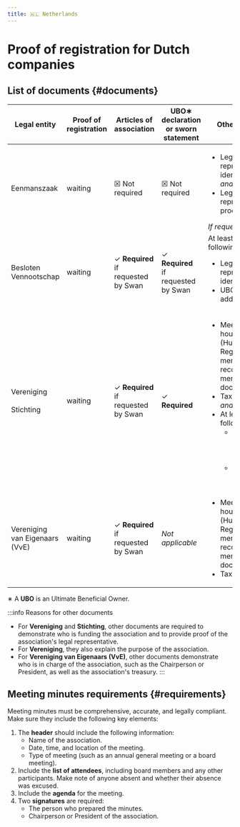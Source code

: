 ```yaml
---
title: 🇳🇱 Netherlands
---
```


# Proof of registration for Dutch companies


<DocumentsIntro country="the 🇳🇱 Netherlands" />

## List of documents {#documents}

| Legal entity | Proof of registration | Articles of association | UBO∗ declaration or sworn statement | Other documents |
| --- | --- | --- | --- | --- |
| Eenmanszaak | waiting | ☒ Not required | ☒ Not required | <ul><li>Legal representative's identity document, *and*</li><li>Legal representative's proof of address</li></ul>*If requested by Swan* |
| Besloten Vennootschap | waiting | ✓ **Required**<br />if requested by Swan | ✓ **Required**<br />if requested by Swan | At least one of the following:<br /><ul><li>Legal representative's identity document</li><li>UBO's proof of address</li></ul> |
| Vereniging<br /><br />Stichting | waiting | ✓ **Required**<br />if requested by Swan | ✓ **Required** | <ul><li>Meeting minutes, house rules (Huishoudelijk Reglement), member list, voting records, or board member documents, *and*</li><li>Tax documents, *and*</li><li>At least one of the following:<ul><li>Legal representative's identity document</li><li>UBO's proof of address</li></ul></li></ul> |
| Vereniging van Eigenaars (VvE) | waiting | ✓ **Required**<br />if requested by Swan | *Not applicable* | <ul><li>Meeting minutes, house rules (Huishoudelijk Reglement), member list, voting records, or board member documents, *and*</li><li>Tax documents</li></ul> |

∗ A **UBO** is an Ultimate Beneficial Owner.

:::info Reasons for other documents
- For **Vereniging** and **Stichting**, other documents are required to demonstrate who is funding the association and to provide proof of the association's legal representative.
- For **Vereniging**, they also explain the purpose of the association.
- For **Vereniging van Eigenaars (VvE)**, other documents demonstrate who is in charge of the association, such as the Chairperson or President, as well as the association's treasury.
:::

## Meeting minutes requirements {#requirements}

Meeting minutes must be comprehensive, accurate, and legally compliant.
Make sure they include the following key elements:

1. The **header** should include the following information:
    - Name of the association.
    - Date, time, and location of the meeting.
    - Type of meeting (such as an annual general meeting or a board meeting).
2. Include the **list of attendees**, including board members and any other participants. Make note of anyone absent and whether their absence was excused.
3. Include the **agenda** for the meeting.
4. Two **signatures** are required:
    - The person who prepared the minutes.
    - Chairperson or President of the association.